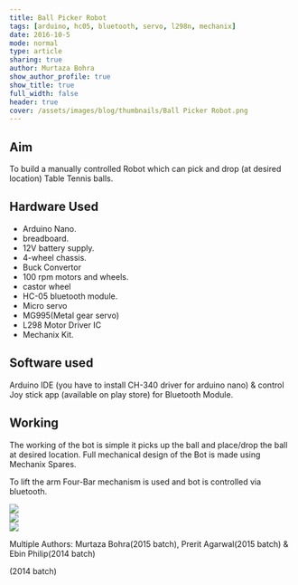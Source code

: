 ```yaml
---
title: Ball Picker Robot
tags: [arduino, hc05, bluetooth, servo, l298n, mechanix]
date: 2016-10-5
mode: normal
type: article
sharing: true
author: Murtaza Bohra
show_author_profile: true
show_title: true
full_width: false
header: true
cover: /assets/images/blog/thumbnails/Ball Picker Robot.png
---
```


## Aim

To build a manually controlled Robot which can pick and drop (at desired location) Table Tennis balls.

## Hardware Used

- Arduino Nano.
- breadboard.
- 12V battery supply.
- 4-wheel chassis.
- Buck Convertor
- 100 rpm motors and wheels.
- castor wheel
- HC-05 bluetooth module.
- Micro servo
- MG995(Metal gear servo)
- L298 Motor Driver IC
- Mechanix Kit.

## Software used

Arduino IDE (you have to install CH-340 driver for arduino nano) & control Joy stick app (available on play store) for Bluetooth Module.

## Working

The working of the bot is simple it picks up the ball and place/drop the ball at desired location. Full mechanical design of the Bot is made using Mechanix Spares.

To lift the arm Four-Bar mechanism is used and bot is controlled via bluetooth.

<div class="swiper swiper-demo">
  <div class="swiper__wrapper">
    <div class="swiper__slide">
      <Image class="image image" src="/assets/images/blog/Ball-Picker-Robot/1.png" />
    </div>
    <div class="swiper__slide">
      <Image class="image image" src="/assets/images/blog/Ball-Picker-Robot/2.png" />
    </div>
    <div class="swiper__slide">
      <Image class="image image" src="/assets/images/blog/thumbnails/Ball Picker Robot.png" />
    </div>
  </div>
  <div class="swiper__button swiper__button--prev fas fa-chevron-left"></div>
  <div class="swiper__button swiper__button--next fas fa-chevron-right"></div>
</div>

Multiple Authors: Murtaza Bohra(2015 batch), Prerit Agarwal(2015 batch) & Ebin Philip(2014 batch)

(2014 batch)
